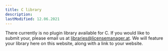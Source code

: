 ```yaml
---
title: C library
description:
lastModified: 12.06.2021
---
```


There currently is no plugin library available for C. If you would like
to submit your, please email us at libraries@licensemanager.at. We will feature
your library here on this website, along with a link to your website.
